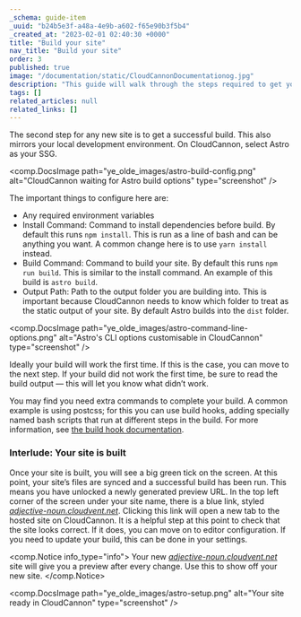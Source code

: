 ```yaml
---
_schema: guide-item
_uuid: "b24b5e3f-a48a-4e9b-a602-f65e90b3f5b4"
_created_at: "2023-02-01 02:40:30 +0000"
title: "Build your site"
nav_title: "Build your site"
order: 3
published: true
image: "/documentation/static/CloudCannonDocumentationog.jpg"
description: "This guide will walk through the steps required to get your Astro site built, editable and live on CloudCannon."
tags: []
related_articles: null
related_links: []
---
```


The second step for any new site is to get a successful build. This also mirrors your local development environment. On CloudCannon, select Astro as your SSG.

<comp.DocsImage path="ye_olde_images/astro-build-config.png" alt="CloudCannon waiting for Astro build options" type="screenshot" />

The important things to configure here are:

* Any required environment variables
* Install Command: Command to install dependencies before build. By default this runs `npm install`. This is run as a line of bash and can be anything you want. A common change here is to use `yarn install` instead.
* Build Command: Command to build your site. By default this runs `npm run build`. This is similar to the install command. An example of this build is `astro build`.
* Output Path: Path to the output folder you are building into. This is important because CloudCannon needs to know which folder to treat as the static output of your site. By default Astro builds into the `dist` folder.

<comp.DocsImage path="ye_olde_images/astro-command-line-options.png" alt="Astro's CLI options customisable in CloudCannon" type="screenshot" />

Ideally your build will work the first time. If this is the case, you can move to the next step. If your build did not work the first time, be sure to read the build output — this will let you know what didn’t work.

You may find you need extra commands to complete your build. A common example is using postcss; for this you can use build hooks, adding specially named bash scripts that run at different steps in the build. For more information, see [the build hook documentation](/documentation/articles/extending-your-build-process-with-hooks/).

### Interlude: Your site is built

Once your site is built, you will see a big green tick on the screen. At this point, your site’s files are synced and a successful build has been run. This means you have unlocked a newly generated preview URL. In the top left corner of the screen under your site name, there is a blue link, styled *[adjective-noun.cloudvent.net](http://adjective-noun.cloudvent.net)*. Clicking this link will open a new tab to the hosted site on CloudCannon. It is a helpful step at this point to check that the site looks correct. If it does, you can move on to editor configuration. If you need to update your build, this can be done in your settings.

<comp.Notice info_type="info">
  Your new *[adjective-noun.cloudvent.net](http://adjective-noun.cloudvent.net)* site will give you a preview after every change. Use this to show off your new site.
</comp.Notice>

<comp.DocsImage path="ye_olde_images/astro-setup.png" alt="Your site ready in CloudCannon" type="screenshot" />

